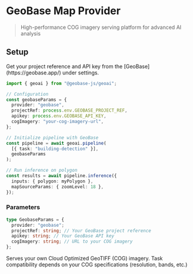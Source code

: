
# GeoBase Map Provider

> High-performance COG imagery serving platform for advanced AI analysis

## Setup

<Callout type="info" emoji="🔑">
  Get your project reference and API key from the
  [GeoBase](https://geobase.app/) under settings.
</Callout>

```typescript
import { geoai } from "@geobase-js/geoai";

// Configuration
const geobaseParams = {
  provider: "geobase",
  projectRef: process.env.GEOBASE_PROJECT_REF,
  apikey: process.env.GEOBASE_API_KEY,
  cogImagery: "your-cog-imagery-url",
};

// Initialize pipeline with GeoBase
const pipeline = await geoai.pipeline(
  [{ task: "building-detection" }],
  geobaseParams
);

// Run inference on polygon
const results = await pipeline.inference({
  inputs: { polygon: myPolygon },
  mapSourceParams: { zoomLevel: 18 },
});
```

### Parameters

```typescript
type GeobaseParams = {
  provider: "geobase";
  projectRef: string; // Your GeoBase project reference
  apikey: string; // Your GeoBase API key
  cogImagery: string; // URL to your COG imagery
};
```

<Callout type="warning" emoji="🌍">
  Serves your own Cloud Optimized GeoTIFF (COG) imagery. Task compatibility
  depends on your COG specifications (resolution, bands, etc.)
</Callout>
